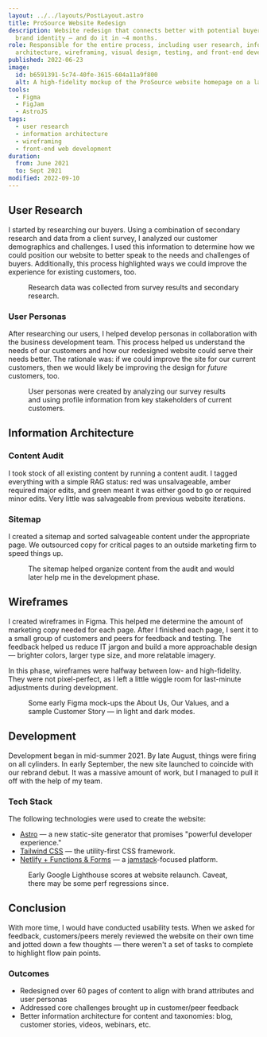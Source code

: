 ```yaml
---
layout: ../../layouts/PostLayout.astro
title: ProSource Website Redesign
description: Website redesign that connects better with potential buyers and matches new
  brand identity — and do it in ~4 months.
role: Responsible for the entire process, including user research, information
  architecture, wireframing, visual design, testing, and front-end development.
published: 2022-06-23
image:
  id: b6591391-5c74-40fe-3615-604a11a9f800
  alt: A high-fidelity mockup of the ProSource website homepage on a laptop.
tools:
  - Figma
  - FigJam
  - AstroJS
tags:
  - user research
  - information architecture
  - wireframing
  - front-end web development
duration:
  from: June 2021
  to: Sept 2021
modified: 2022-09-10
---
```



## User Research

I started by researching our buyers. Using a combination of secondary research and data from a client survey, I analyzed our customer demographics and challenges. I used this information to determine how we could position our website to better speak to the needs and challenges of buyers. Additionally, this process highlighted ways we could improve the experience for existing customers, too.

<Figure
	image={{
		id: '132d8dcd-8c0b-4b74-5d7c-d662c6ae5d00',
		alt: 'A slide showcasing user research. The primary question reads: Who care the current ProSource customers and how can we use this information to empathize with potential buyers? Underneath, there are 4 columns, each with a heading and paragraph. The column reads: Primarily healthcare or healthcare-adjacent, We found that over 50% of the customer base was in the healthcare industry or a healthcare-adjacent field. The second column reads: Key stakeholders were predominantly women, Many of the surveyed stakeholders were office/practice managers or CFOs, and were predominantly women. The third column reads: Based in Central FL despite nationwide message, Despite nationwide messaging/positioning, the overwhelming majority of customers were based in Orlando, FL. The fourth and final column reads: Became a client because they were unhappy, Surveyed customers became ProSource customers because they were unhappy or underserved from their previous provider.',
	}}
	figClasses="full-bleed border"
>
	Research data was collected from survey results and secondary research.
</Figure>

### User Personas

After researching our users, I helped develop personas in collaboration with the business development team. This process helped us understand the needs of our customers and how our redesigned website could serve their needs better. The rationale was: if we could improve the site for our current customers, then we would likely be improving the design for _future_ customers, too.

<Figure
	image={{
		id: '4b74cbad-44c8-48f8-d8f5-5c5835af1900',
		alt: 'A slide showcasing user personas. There are two profiles with 4 columns under each with the following category titles: Description, Goals, Challenges, and Demographics. The first persona is for Mindy, the Office Manager. Description – Manages a medical practice on behalf of a doctor or doctors. Goals – 1) Keep the doctors happy. 2) Ensure employees are productive. 3) Keep costs low. Challenges – 1) Ensuring smooth office operations 2) HIPAA compliance 3) Limited authority to approve changes. Demographics – Age, 42; Income, $70–90K; Education, AA or BA/BS. The second persona is for Sally, the CFO. Description – Financial operations for a multi-location, physician-owned medical practice. Goals – 1) Minimize expense 2) Maximize value of consumed services 3) Care for CapEx projects. Challenges – 1) Increased spend on CapEx 2) Emerging virtual health technologies 3) High expense for low-perceived value. Demographics – Age, 35; Income, $100K+; Education, BS/BA or MBA.',
	}}
	figClasses="full-bleed border"
>
	User personas were created by analyzing our survey results and using profile information from key
	stakeholders of current customers.
</Figure>

## Information Architecture

### Content Audit

I took stock of all existing content by running a content audit. I tagged everything with a simple RAG status: red was unsalvageable, amber required major edits, and green meant it was either good to go or required minor edits. Very little was salvageable from previous website iterations.

### Sitemap

I created a sitemap and sorted salvageable content under the appropriate page. We outsourced copy for critical pages to an outside marketing firm to speed things up.

<Figure
	image={{
		id: 'f68a8c80-b683-4051-07fe-1618a19b5400',
		alt: "A slide showcasing the sitemap. There are four columns, each with a heading and bullet points underneath representing links or webpages. The first column heading is Primary navigation. Under it: Homepage; About Us (mega-menu) with sub-bullets: About Us (page), Our Team (link to section), Our Values, Our Partners, Careers, and News/Updates; Our Services; Industries with a sub-bullet: Healthcare, Finance, Engineering, Manufacturing; Resources (mega-menu) with sub-bullets: Resources (page), Customer Stories, Blog, Guides and eBooks, and Webinars (Ask a Pro); Contact Us; CTA: Let's Chat. The second column heading is Footer navigation. Under it: Services (links to page sections) with sub-bullets: Outsourced IT, IT Augmentation, Cyber Security, Cloud Services, Voice Services, and IT Projects/IT Consulting; Industries with sub-bullets: Healthcare, Engineering, Finance, and Manufacturing; Resources with sub-bullets: Blog, Customer Stories, Guides & eBooks, and Webinars. The third column heading is Footer navigation (cont.). Under it: Support with sub-bullets: Contact Us, Cloud Password Reset, TR Onboarding Form, 2FA Enrollment, Sitemap; Company with sub-bullets: About Us, Careers, News & Updates, Our Partners, Terms & Conditions with sub-bullets: MSA, Hosted Services, Managed IT Services, Voice Services; and Privacy Policy. The fourth, and final, column heading is Taxonomies. Under it: News & Updates with sub-bullets: Press Release, Employee Spotlight, Partner Spotlight, Service Update; Blog with sub-bullets: Cloud, Cyber Security, Data Management, (Managed) IT, and vCIO strategies; Customer Stories (Case Studies) with sub-bullets: Healthcare, Engineering, Finance, and Manufacturing; and Guides & eBooks with sub-bullets: Cloud, Cyber Security, and (Managed) IT.",
	}}
	figClasses="full-bleed border"
>
	The sitemap helped organize content from the audit and would later help me in the development
	phase.
</Figure>

## Wireframes

I created wireframes in Figma. This helped me determine the amount of marketing copy needed for each page. After I finished each page, I sent it to a small group of customers and peers for feedback and testing. The feedback helped us reduce IT jargon and build a more approachable design — brighter colors, larger type size, and more relatable imagery.

In this phase, wireframes were halfway between low- and high-fidelity. They were not pixel-perfect, as I left a little wiggle room for last-minute adjustments during development.

<Figure
	image={{
		id: 'ca2f3ff7-fe81-4dfa-2f31-8ea4c8f41100',
		alt: 'Wireframe mock-ups designed in Figma. The wireframes featured are an about page, values page, and a sample customer story (case study).',
	}}
	figClasses="full-bleed"
	aspectRatio={4 / 3}
>
	Some early Figma mock-ups the About Us, Our Values, and a sample Customer Story — in light and
	dark modes.
</Figure>

## Development

Development began in mid-summer 2021. By late August, things were firing on all cylinders. In early September, the new site launched to coincide with our rebrand debut. It was a massive amount of work, but I managed to pull it off with the help of my team.

### Tech Stack

The following technologies were used to create the website:

- [Astro](https://astro.build/) — a new static-site generator that promises "powerful developer experience."
- [Tailwind CSS](https://tailwindcss.com/) — the utility-first CSS framework.
- [Netlify + Functions & Forms](https://www.netlify.com/) — a [jamstack](https://jamstack.org/what-is-jamstack/)-focused platform.

<Figure
	image={{
		id: '37d2129d-6e05-4165-1afd-3fe02e784a00',
		alt: 'The Google Lighthouse scores for www.getprosource.com. The Performance score is 97/100, the Accessibility score is 100/100, the Best Practices score is 100/100, and the SEO score is 100/100.',
	}}
	figClasses="full-bleed"
>
	Early Google Lighthouse scores at website relaunch. Caveat, there may be some perf regressions
	since.
</Figure>

## Conclusion

With more time, I would have conducted usability tests. When we asked for feedback, customers/peers merely reviewed the website on their own time and jotted down a few thoughts — there weren't a set of tasks to complete to highlight flow pain points.

### Outcomes

- Redesigned over 60 pages of content to align with brand attributes and user personas
- Addressed core challenges brought up in customer/peer feedback
- Better information architecture for content and taxonomies: blog, customer stories, videos, webinars, etc.
